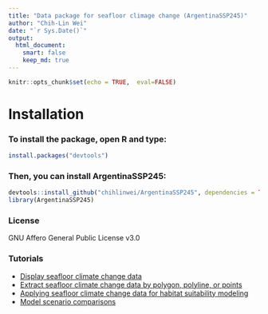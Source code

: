 ```yaml
---
title: "Data package for seafloor climage change (ArgentinaSSP245)"
author: "Chih-Lin Wei"
date: "`r Sys.Date()`"
output: 
  html_document: 
    smart: false
    keep_md: true
---
```


```r
knitr::opts_chunk$set(echo = TRUE,  eval=FALSE)
```

# Installation

### To install the package, open R and type:

```r
install.packages("devtools")
```

### Then, you can install ArgentinaSSP245:

```r
devtools::install_github("chihlinwei/ArgentinaSSP245", dependencies = TRUE)
library(ArgentinaSSP245)
```

### License
GNU Affero General Public License v3.0

### Tutorials
* [Display seafloor climate change data](https://github.com/chihlinwei/ArgentinaSSP245/blob/main/tutorials/tute1.md)
* [Extract seafloor climate change data by polygon, polyline, or points](https://github.com/chihlinwei/ArgentinaSSP245/blob/main/tutorials/tute2.md)
* [Applying seafloor climate change data for habitat suitability modeling](https://github.com/chihlinwei/ArgentinaSSP245/blob/main/tutorials/tute3.md)
* [Model scenario comparisons](https://github.com/chihlinwei/ArgentinaSSP245/blob/main/tutorials/tute4.md)


